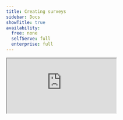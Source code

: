 ```yaml
---
title: Creating surveys
sidebar: Docs
showTitle: true
availability:
  free: none
  selfServe: full
  enterprise: full
---
```



<iframe
    src="https://www.youtube-nocookie.com/embed/2jQco8hEvTI?start=900"
    className="rounded shadow-xl"
/>

To create a new survey, go to the [surveys tab](https://us.posthog.com/surveys) in the PostHog app, and click on the "New survey" button in the top right. This presents you with a collection of [survey templates](/templates?filter=type&value=survey) or you can click "Create blank survey" in the top right to create your own.

<ProductScreenshot
    imageLight="https://res.cloudinary.com/dmukukwp6/image/upload/v1714691601/posthog.com/contents/images/docs/surveys/survey-template-light.png"
    imageDark="https://res.cloudinary.com/dmukukwp6/image/upload/v1714691601/posthog.com/contents/images/docs/surveys/survey-template-dark.png"
    alt="Survey templates"
    classes="rounded"
/>

After choosing one, you are brought to a form where you can complete the details of your new survey:

<ProductScreenshot
    imageLight={newSurveyLight}
    imageDark={newSurveyDark}
    alt="Create a survey"
    classes="rounded"
/>

Here's a breakdown of each field in the form:

### Presentation

There are three options for displaying a survey:

1. **Popover:** Use PostHog's prebuilt user interfaces to show surveys as a popover in the bottom corner of the screen.

2. **API:** Implement your own survey UI and use PostHog to handle display logic, capturing results, and analytics.

3. **Feedback button:** Set up a survey based on your own custom button or our prebuilt feedback tab.

> 🚧 **NOTE:** Feedback button is considered `beta`. We are keen to gather as much feedback as possible so if you try this out please let us know. You can send feedback via the [in-app support panel](https://us.posthog.com#panel=support%3Afeedback%3Asurveys%3Alow%3Atrue) or one of our other [support options](/docs/support-options).

### Steps

Steps is where you set up your question(s), label, choice(s), description, button text, and confirmation message. You must [subscribe](https://us.posthog.com/organization/billing) to surveys to add multiple questions.

You can also add [conditional logic](/docs/surveys/conditional-questions) to display certain questions.

> **Tip:** The description supports HTML, so you can do things like add images with an `<img>` tag.

PostHog supports multiple question types which are all available for both popover and API display modes.

| Type                      | Preview                                                                                               |
|------------------------|-------------------------------------------------------------------------------------------------------|
| **Freeform text**              | ![Open text survey](https://res.cloudinary.com/dmukukwp6/image/upload/v1710055416/posthog.com/contents/images/docs/surveys/freetext-survey.png)                                     |
| **Link/Notification**                   | ![Link survey](https://res.cloudinary.com/dmukukwp6/image/upload/v1710055416/posthog.com/contents/images/docs/surveys/link-survey.png)                                              |
| **Rating emoji**         | ![Emoji rating survey](https://res.cloudinary.com/dmukukwp6/image/upload/v1710055416/posthog.com/contents/images/docs/surveys/rating-emoji-survey.png)                              |
| **Rating - number**        | ![Number rating survey](https://res.cloudinary.com/dmukukwp6/image/upload/v1710055416/posthog.com/contents/images/docs/surveys/rating-number-survey.png)                            |
| **Single choice select**   | ![Single choice select survey](https://res.cloudinary.com/dmukukwp6/image/upload/v1710055416/posthog.com/contents/images/docs/surveys/single-select-survey.png)                      |
| **Multiple choice select** | ![Multiple choice survey](https://res.cloudinary.com/dmukukwp6/image/upload/v1710055416/posthog.com/contents/images/docs/surveys/multiple-choice-survey.png)                         |

### Customization

Customization enables you to change the look, feel, and timing of your popover survey:

- The color of the background, border, and buttons.
- The position of the popover at the bottom of the screen.
- The placeholder text.
- The visibility of the PostHog branding.
- Whether to shuffle the order of the choices and questions.
- The delay (in seconds) before the survey appears on the page.
- Whether the confirmation message auto disappears after 5 seconds.

<ProductScreenshot
    imageLight={delaySurveyLight}
    imageDark={delaySurveyDark}
    alt="Delay survey customization"
    classes="rounded"
/>

### Display conditions

This specifies the conditions a user must meet to be shown the survey. A user must meet **ALL** the conditions to be eligible.

You can display your survey to specific users based on:

- **Linked feature flag:** Whether a user has a specific [feature flag](/docs/feature-flags) enabled. For example, if you're rolling out a new landing page using a feature flag `new-landing-page`, you can gather feedback only from users who have that flag enabled. This is also a way to show surveys to cohorts (but it must be a [non-behavioral one](/docs/feature-flags/common-questions#why-cant-i-use-a-cohort-with-behavioral-filters-in-my-feature-flag)).

- **URL targeting:** Show when URL either contains a string, exactly matches a string, matches a regex. The URL targeting is evaluated against `window.location.href`.

- **Selector matches:** Whether a specific element exists or appears on the page with the specified class name or ID. For example, you can display a survey with `#my-button` or `.my-button` selector. This is useful for showing a survey after a user action.

- **Wait period**: Hide surveys from users who have seen a survey in the last X days. Note that a user who completes a survey are never shown the same survey again, even if no wait period is set.

- **Person and group properties:** If you are capturing identified events, you can display a survey to users who have specific [person](/docs/product-analytics/person-properties) or [group properties](/docs/product-analytics/group-analytics#how-to-set-group-properties). For example, you can target a survey to users who have a property `is_paying=true`. This also includes a percentage rollout option. The person and group properties are evaluated with internal feature flags.

- **User sends events:** Display a survey to users who have sent a specific event during their session.

<ProductScreenshot
    imageLight={displayConditionsLight}
    imageDark={displayConditionsDark}
    alt="Display conditions"
    classes="rounded"
/>

### Completion conditions

This enables you to stop your survey once you receive a specific number of responses. Note that because it takes time for PostHog to process responses, this is a rough guideline. Your survey might receive slightly more responses than you set. The completion conditions properties are evaluated with internal feature flags.

## Repeating surveys

By default, surveys are shown once to each user until they either dismiss it or complete it. After that, they won't see the survey again.

You can also configure surveys to repeat at specific intervals, which is useful for gathering feedback from users on a regular basis.

<ProductScreenshot
    imageLight={repeatingSurveyLight}
    imageDark={repeatingSurveyDark}
    alt="Repeating surveys"
    classes="rounded"
/>

For example, you can configure settings like:
- **Repeat this survey `3` times, once every `30` days**: The survey will be shown to a user up to 3 times total, with a 30-day gap between each showing.

| Date | Event | Explanation |
|------|-------|-------------|
| Jan 1 | Survey shown and completed | First showing of the survey. User completes it, starting the 30-day timer |
| Jan 2-30 | No survey shown | Within 30-day waiting period after first completion |
| Jan 31 | Survey becomes eligible | 30 days have passed since first completion |
| Feb 15 | Survey shown and completed | User visits site and completes survey for the second time |
| Feb 16-Mar 16 | No survey shown | Within 30-day waiting period after second completion |
| Mar 17 | Survey becomes eligible | 30 days have passed since second completion |
| Apr 1 | Survey shown and completed | User completes survey for the third and final time |
| After Apr 1 | Survey never shown again for this user | Maximum number of repetitions (3) reached |

A survey is considered "shown" when a user either completes or dismisses it. The repeat interval timer starts from that moment. For example, if you set a survey to repeat every 90 days and a user completes it on January 1st, they won't see it again until April 1st, regardless of how many times they visit your site in between.

> **Note:** Users must still match any display conditions you've set each time the survey becomes eligible to show again.

## Launching your survey

Once you've set up your survey, click "Save as draft" to save your survey. This enables you to review any changes before launching. Then, when you're ready to launch, click the "Launch" button.

If you've created a [popover survey](#presentation), your survey will begin showing immediately to users matching your display conditions.

If you've created an [API survey](#presentation), you'll need to add your [custom survey code](/docs/surveys/implementing-custom-surveys) before launching.
